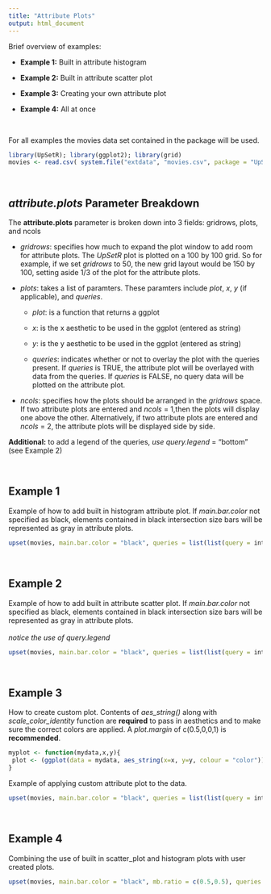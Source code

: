 ```yaml
---
title: "Attribute Plots"
output: html_document
---
```


Brief overview of examples:

- **Example 1:** Built in attribute histogram

- **Example 2:** Built in attribute scatter plot

- **Example 3:** Creating your own attribute plot

- **Example 4:** All at once

<br>

For all examples the movies data set contained in the package will be used. 
```r
library(UpSetR); library(ggplot2); library(grid)
movies <- read.csv( system.file("extdata", "movies.csv", package = "UpSetR"), header=T, sep=";" )
```

<br>

*attribute.plots* Parameter Breakdown
----------------------------------
The **attribute.plots** parameter is broken down into 3 fields: gridrows, plots, and ncols

- *gridrows*: specifies how much to expand the plot window to add room for attribute plots. The *UpSetR* plot is plotted on a 100 by 100 grid. So for example, if we set *gridrows* to 50, the new grid layout would be 150 by 100, setting aside 1/3 of the plot for the attribute plots.

- *plots*: takes a list of paramters. These paramters include *plot*, *x*, *y* (if applicable), and *queries*.

    - *plot*: is a function that returns a ggplot
    
    - *x*: is the x aesthetic to be used in the ggplot (entered as string)
    
    - *y*: is the y aesthetic to be used in the ggplot (entered as string)
    
    - *queries*: indicates whether or not to overlay the plot with the queries present. If *queries* is TRUE, the attribute plot will be overlayed with data from the queries. If *queries* is FALSE, no query data will be plotted on the attribute plot.

- *ncols*: specifies how the plots should be arranged in the *gridrows* space. If two attribute plots are entered and *ncols* = 1,then the plots will display one above the other. Alternatively, if two attribute plots are entered and *ncols* = 2, the attribute plots will be displayed side by side. 

**Additional:** to add a legend of the queries, *use query.legend* = "bottom" (see Example 2)

<br>

Example 1
-------------
Example of how to add built in histogram attribute plot. If *main.bar.color* not specified as black, elements contained in black intersection size bars will be represented as gray in attribute plots. 
```r
upset(movies, main.bar.color = "black", queries = list(list(query = intersects, params = list("Drama"), active = T)), attribute.plots = list(gridrows = 50, plots = list(list(plot = histogram, x = "ReleaseDate", queries = F), list(plot = histogram, x = "AvgRating", queries = T)), ncols = 2))
```

<br>

Example 2
-------------
Example of how to add built in attribute scatter plot. If *main.bar.color* not specified as black, elements contained in black intersection size bars will be represented as gray in attribute plots.
<br> <br>
*notice the use of query.legend*
```r
upset(movies, main.bar.color = "black", queries = list(list(query = intersects, params = list("Drama"), color = "red", active = F), list(query = intersects, params = list("Action", "Drama"), active = T), list(query = intersects, params = list("Drama", "Comedy", "Action"), color = "orange", active = T)), attribute.plots = list(gridrows = 45, plots = list(list(plot = scatter_plot, x = "ReleaseDate", y = "AvgRating", queries = T), list(plot = scatter_plot, x = "AvgRating", y = "Watches", queries = F)), ncols = 2), query.legend = "bottom")
```

<br>

Example 3
-------------
How to create custom plot. Contents of *aes_string()* along with *scale_color_identity* function are **required** to pass in aesthetics and to make sure the correct colors are applied. A *plot.margin* of c(0.5,0,0,1) is **recommended**. 
```r
myplot <- function(mydata,x,y){
 plot <- (ggplot(data = mydata, aes_string(x=x, y=y, colour = "color")) + geom_point() +    scale_color_identity() + theme(plot.margin = unit(c(0,0,0,0), "cm"))) 
}
```

Example of applying custom attribute plot to the data.
```r
upset(movies, main.bar.color = "black", queries = list(list(query = intersects, params = list("Drama"), color = "red", active = F), list(query = intersects, params = list("Action", "Drama"), active = T), list(query = intersects, params = list("Drama", "Comedy", "Action"), color = "orange", active = T)), attribute.plots = list(gridrows = 45, plots = list(list(plot = myplot, x = "ReleaseDate", y = "AvgRating", queries = T), list(plot = myplot, x = "AvgRating", y = "Watches", queries = F)), ncols = 2))
```

<br>

Example 4
-------------
Combining the use of built in scatter_plot and histogram plots with user created plots.  
```r
upset(movies, main.bar.color = "black", mb.ratio = c(0.5,0.5), queries = list(list(query = intersects, params = list("Drama"), color = "red", active = F), list(query = intersects, params = list("Action", "Drama"), active = T), list(query = intersects, params = list("Drama", "Comedy", "Action"), color = "orange", active = T)), attribute.plots = list(gridrows=50, plots = list(list(plot = histogram, x = "ReleaseDate", queries = F), list(plot = scatter_plot, x = "ReleaseDate", y = "AvgRating", queries = T),list(plot = myplot, x = "AvgRating", y = "Watches", queries = F)), ncols = 3))
```
